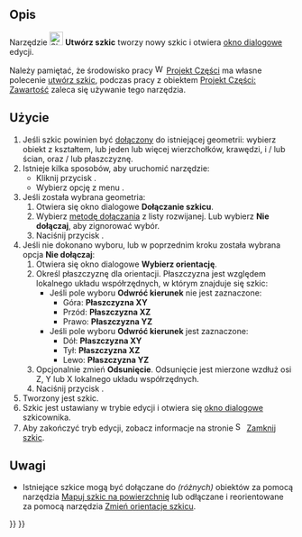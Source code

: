 <languages/>

{{Docnav/pl
|
|[[Sketcher_EditSketch/pl|Edycja szkicu]]
|[[Sketcher_Workbench/pl|środowisko pracy Szkicownik]]
|IconL=
|IconR=Sketcher_EditSketch.svg
|IconC=Workbench_Sketcher.svg
}}

{{GuiCommand/pl
|Name=Sketcher NewSketch
|Name/pl=Szkicownik: Utwórz szkic
|MenuLocation=Szkic → Utwórz szkic
|Workbenches=[[Sketcher_Workbench/pl|Szkicownik]]
|SeeAlso=[[PartDesign_NewSketch/pl|Utwórz szkic]], [[Sketcher_ReorientSketch/pl|Zmień orientację szkicu ...]]
}}

<span id="Description"></span>
==Opis==

Narzędzie [[Image:Sketcher_NewSketch.svg|24px]] '''Utwórz szkic''' tworzy nowy szkic i otwiera [[Sketcher_Dialog/pl|okno dialogowe]] edycji.

Należy pamiętać, że środowisko pracy [[Image:Workbench_PartDesign.svg|16px]]  [[PartDesign_Workbench/pl|Projekt Części]] ma własne polecenie [[PartDesign_NewSketch/pl|utwórz szkic]], podczas pracy z obiektem [[PartDesign_Body/pl|Projekt Części: Zawartość]] zaleca się używanie tego narzędzia.

<span id="Usage"></span>
==Użycie==

# Jeśli szkic powinien być [[Part_EditAttachment/pl|dołączony]] do istniejącej geometrii: wybierz obiekt z kształtem, lub jeden lub więcej wierzchołków, krawędzi, i / lub ścian, oraz / lub płaszczyznę.
# Istnieje kilka sposobów, aby uruchomić narzędzie:
#* Kliknij przycisk {{Button|[[Image:Sketcher_NewSketch.svg|16px]] [[Sketcher_NewSketch/pl|Utwórz szkic]]}}.
#* Wybierz opcję z menu {{MenuCommand|Szkic → [[Image:Sketcher_NewSketch.svg|16px]] Utwórz szkic}}.
# Jeśli została wybrana geometria:
## Otwiera się okno dialogowe '''Dołączanie szkicu'''.
## Wybierz [[Part_EditAttachment/pl#Tryby_dołączenia|metodę dołączania]] z listy rozwijanej. Lub wybierz '''Nie dołączaj''', aby zignorować wybór.
## Naciśnij przycisk {{Button|OK}}.
# Jeśli nie dokonano wyboru, lub w poprzednim kroku została wybrana opcja '''Nie dołączaj''':
## Otwiera się okno dialogowe '''Wybierz orientację'''.
## Określ płaszczyznę dla orientacji. Płaszczyzna jest względem lokalnego układu współrzędnych, w którym znajduje się szkic:
##* Jeśli pole wyboru '''Odwróć kierunek''' nie jest zaznaczone:
##** Góra: '''Płaszczyzna XY'''
##** Przód: '''Płaszczyzna XZ'''
##** Prawo: '''Płaszczyzna YZ'''
##* Jeśli pole wyboru '''Odwróć kierunek''' jest zaznaczone:
##** Dół: '''Płaszczyzna XY'''
##** Tył: '''Płaszczyzna XZ'''
##** Lewo: '''Płaszczyzna YZ'''
## Opcjonalnie zmień '''Odsunięcie'''. Odsunięcie jest mierzone wzdłuż osi Z, Y lub X lokalnego układu współrzędnych.
## Naciśnij przycisk {{Button|OK}}.
# Tworzony jest szkic.
# Szkic jest ustawiany w trybie edycji i otwiera się [[Sketcher_Dialog/pl|okno dialogowe]] szkicownika.
# Aby zakończyć tryb edycji, zobacz informacje na stronie [[Image:Sketcher_LeaveSketch.svg|16px]] [[Sketcher_LeaveSketch/pl|Zamknij szkic]].

<span id="Notes"></span>
==Uwagi==

* Istniejące szkice mogą być dołączane do ''(różnych)'' obiektów za pomocą narzędzia [[Sketcher_MapSketch/pl|Mapuj szkic na powierzchnię]] lub odłączane i reorientowane za pomocą narzędzia [[Sketcher_ReorientSketch/pl|Zmień orientacje szkicu]].


{{Docnav/pl
|
|[[Sketcher_EditSketch/pl|Edycja szkicu]]
|[[Sketcher_Workbench/pl|środowisko pracy Szkicownik]]
|IconL=
|IconR=Sketcher_EditSketch.svg
|IconC=Workbench_Sketcher.svg
}}

{{Sketcher Tools navi{{#translation:}}}}
{{Userdocnavi{{#translation:}}}}
